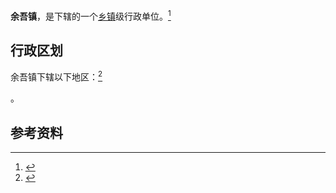 {{中国乡级行政区|14/04/24/103/000}}

'''余吾镇'''，是{{PRC admin/fullname|14/04/24/103/000|3}}下辖的一个[[乡镇|乡镇]]级行政单位。<ref>{{PRC admin/ref sgc|{{PRC admin/parent|14/04/24/103/000}}}}</ref>

== 行政区划 ==

余吾镇下辖以下地区：<ref>{{PRC admin/ref sgc|14/04/24/103/000}}</ref>

{{PRC admin/children|14/04/24/103/000}}。

== 参考资料 ==

{{reflist}}

{{行政区划小作品}}
{{PRC admin/navcat|14/04/24/103/000}}